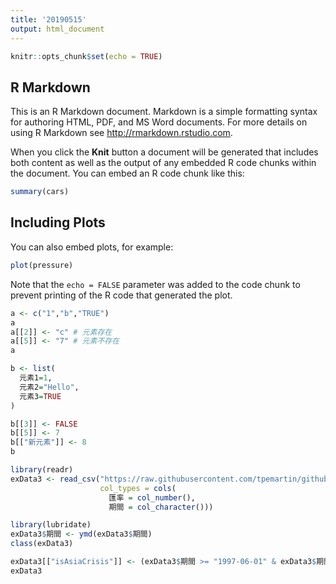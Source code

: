 ```yaml
---
title: '20190515'
output: html_document
---
```


```r
knitr::opts_chunk$set(echo = TRUE)
```

## R Markdown

This is an R Markdown document. Markdown is a simple formatting syntax for authoring HTML, PDF, and MS Word documents. For more details on using R Markdown see <http://rmarkdown.rstudio.com>.

When you click the **Knit** button a document will be generated that includes both content as well as the output of any embedded R code chunks within the document. You can embed an R code chunk like this:

```r
summary(cars)
```

## Including Plots

You can also embed plots, for example:

```r
plot(pressure)
```

Note that the `echo = FALSE` parameter was added to the code chunk to prevent printing of the R code that generated the plot.



```r
a <- c("1","b","TRUE")
a
a[[2]] <- "c" # 元素存在
a[[5]] <- "7" # 元素不存在
a
```

```r
b <- list(
  元素1=1,
  元素2="Hello",
  元素3=TRUE
)

b[[3]] <- FALSE
b[[5]] <- 7
b[["新元素"]] <- 8
b
```

```r
library(readr)
exData3 <- read_csv("https://raw.githubusercontent.com/tpemartin/github-data/master/exData3.csv",
                    col_types = cols(
                      匯率 = col_number(),
                      期間 = col_character()))
```

```r
library(lubridate)
exData3$期間 <- ymd(exData3$期間)
class(exData3)
```

```r
exData3[["isAsiaCrisis"]] <- (exData3$期間 >= "1997-06-01" & exData3$期間 <= "1998-12-01")
exData3
```

